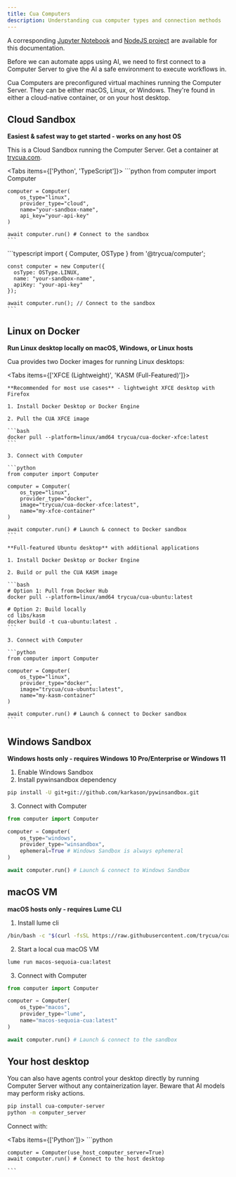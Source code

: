```yaml
---
title: Cua Computers
description: Understanding cua computer types and connection methods
---
```


<Callout>A corresponding <a href="https://github.com/trycua/cua/blob/main/notebooks/computer_nb.ipynb" target="_blank">Jupyter Notebook</a> and <a href="https://github.com/trycua/cua/tree/main/examples/computer-example-ts" target="_blank">NodeJS project</a> are available for this documentation.</Callout>

Before we can automate apps using AI, we need to first connect to a Computer Server to give the AI a safe environment to execute workflows in.

Cua Computers are preconfigured virtual machines running the Computer Server. They can be either macOS, Linux, or Windows. They're found in either a cloud-native container, or on your host desktop.

## Cloud Sandbox

**Easiest & safest way to get started - works on any host OS**

This is a Cloud Sandbox running the Computer Server. Get a container at [trycua.com](https://www.trycua.com/).

<Tabs items={['Python', 'TypeScript']}>
  <Tab value="Python">
    ```python
    from computer import Computer

    computer = Computer(
        os_type="linux",
        provider_type="cloud",
        name="your-sandbox-name",
        api_key="your-api-key"
    )

    await computer.run() # Connect to the sandbox
    ```

  </Tab>
  <Tab value="TypeScript">
    ```typescript
    import { Computer, OSType } from '@trycua/computer';

    const computer = new Computer({
      osType: OSType.LINUX,
      name: "your-sandbox-name",
      apiKey: "your-api-key"
    });

    await computer.run(); // Connect to the sandbox
    ```

  </Tab>
</Tabs>

## Linux on Docker

**Run Linux desktop locally on macOS, Windows, or Linux hosts**

Cua provides two Docker images for running Linux desktops:

<Tabs items={['XFCE (Lightweight)', 'KASM (Full-Featured)']}>
  <Tab value="XFCE (Lightweight)">

    **Recommended for most use cases** - lightweight XFCE desktop with Firefox

    1. Install Docker Desktop or Docker Engine

    2. Pull the CUA XFCE image

    ```bash
    docker pull --platform=linux/amd64 trycua/cua-docker-xfce:latest
    ```

    3. Connect with Computer

    ```python
    from computer import Computer

    computer = Computer(
        os_type="linux",
        provider_type="docker",
        image="trycua/cua-docker-xfce:latest",
        name="my-xfce-container"
    )

    await computer.run() # Launch & connect to Docker sandbox
    ```

  </Tab>
  <Tab value="KASM (Full-Featured)">

    **Full-featured Ubuntu desktop** with additional applications

    1. Install Docker Desktop or Docker Engine

    2. Build or pull the CUA KASM image

    ```bash
    # Option 1: Pull from Docker Hub
    docker pull --platform=linux/amd64 trycua/cua-ubuntu:latest

    # Option 2: Build locally
    cd libs/kasm
    docker build -t cua-ubuntu:latest .
    ```

    3. Connect with Computer

    ```python
    from computer import Computer

    computer = Computer(
        os_type="linux",
        provider_type="docker",
        image="trycua/cua-ubuntu:latest",
        name="my-kasm-container"
    )

    await computer.run() # Launch & connect to Docker sandbox
    ```

  </Tab>
</Tabs>

## Windows Sandbox

**Windows hosts only - requires Windows 10 Pro/Enterprise or Windows 11**

1. Enable Windows Sandbox
2. Install pywinsandbox dependency

```bash
pip install -U git+git://github.com/karkason/pywinsandbox.git
```

3. Connect with Computer

```python
from computer import Computer

computer = Computer(
    os_type="windows",
    provider_type="winsandbox",
    ephemeral=True # Windows Sandbox is always ephemeral
)

await computer.run() # Launch & connect to Windows Sandbox
```

## macOS VM

**macOS hosts only - requires Lume CLI**

1. Install lume cli

```bash
/bin/bash -c "$(curl -fsSL https://raw.githubusercontent.com/trycua/cua/main/libs/lume/scripts/install.sh)"
```

2. Start a local cua macOS VM

```bash
lume run macos-sequoia-cua:latest
```

3. Connect with Computer

```python
from computer import Computer

computer = Computer(
    os_type="macos",
    provider_type="lume",
    name="macos-sequoia-cua:latest"
)

await computer.run() # Launch & connect to the sandbox
```

## Your host desktop

You can also have agents control your desktop directly by running Computer Server without any containerization layer. Beware that AI models may perform risky actions.

```bash
pip install cua-computer-server
python -m computer_server
```

Connect with:

<Tabs items={['Python']}>
  <Tab value="Python">
    ```python

    computer = Computer(use_host_computer_server=True)
    await computer.run() # Connect to the host desktop

    ```

  </Tab>
</Tabs>
